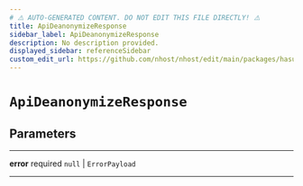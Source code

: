 ```yaml
---
# ⚠️ AUTO-GENERATED CONTENT. DO NOT EDIT THIS FILE DIRECTLY! ⚠️
title: ApiDeanonymizeResponse
sidebar_label: ApiDeanonymizeResponse
description: No description provided.
displayed_sidebar: referenceSidebar
custom_edit_url: https://github.com/nhost/nhost/edit/main/packages/hasura-auth-js/src/utils/types.ts#L167
---
```


# `ApiDeanonymizeResponse`

## Parameters

---

**<span className="parameter-name">error</span>** <span className="optional-status">required</span> `null` | `ErrorPayload`

---
